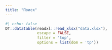 ```yaml
---
title: "Поиск"
---
```


```r
#| echo: false
DT::datatable(readxl::read_xlsx("data.xlsx"),
              escape = FALSE,
              filter = 'top',
              options = list(dom = 'tp'))
```

